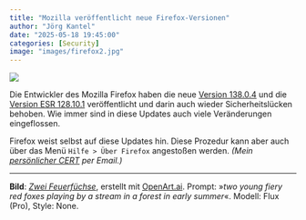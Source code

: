 ```yaml
---
title: "Mozilla veröffentlicht neue Firefox-Versionen"
author: "Jörg Kantel"
date: "2025-05-18 19:45:00"
categories: [Security]
image: "images/firefox2.jpg"
---
```


[![](images/firefox2-b.jpg)](https://www.flickr.com/photos/schockwellenreiter/54528172543/)

Die Entwickler des Mozilla Firefox haben die neue [Version 138.0.4](https://www.mozilla.org/en-US/firefox/138.0.4/releasenotes/) und die [Version ESR 128.10.1](https://www.mozilla.org/en-US/firefox/128.10.1/releasenotes/) veröffentlicht und darin auch wieder Sicherheitslücken behoben. Wie immer sind in diese Updates auch viele Veränderungen eingeflossen.

Firefox weist selbst auf diese Updates hin. Diese Prozedur kann aber auch über das Menü `Hilfe > Über Firefox` angestoßen werden. *(Mein [persönlicher CERT](https://wwwuser.gwdguser.de/~mreiman1/) per Email.)*

---

**Bild**: *[Zwei Feuerfüchse](https://www.flickr.com/photos/schockwellenreiter/54528172543/)*, erstellt mit [OpenArt.ai](https://openart.ai/home). Prompt: »*two young fiery red foxes playing by a stream in a forest in early summer*«. Modell: Flux (Pro), Style: None.
